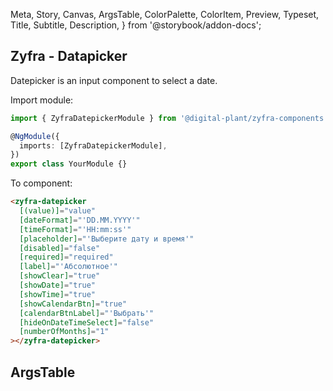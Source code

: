   Meta,
  Story,
  Canvas,
  ArgsTable,
  ColorPalette,
  ColorItem,
  Preview,
  Typeset,
  Title,
  Subtitle,
  Description,
} from '@storybook/addon-docs';

## Zyfra - Datapicker

<Subtitle>Datepicker is an input component to select a date.</Subtitle>

Import module:

```typescript
import { ZyfraDatepickerModule } from '@digital-plant/zyfra-components';

@NgModule({
  imports: [ZyfraDatepickerModule],
})
export class YourModule {}
```

To component:

```html
<zyfra-datepicker
  [(value)]="value"
  [dateFormat]="'DD.MM.YYYY'"
  [timeFormat]="'HH:mm:ss'"
  [placeholder]="'Выберите дату и время'"
  [disabled]="false"
  [required]="required"
  [label]="'Абсолютное'"
  [showClear]="true"
  [showDate]="true"
  [showTime]="true"
  [showCalendarBtn]="true"
  [calendarBtnLabel]="'Выбрать'"
  [hideOnDateTimeSelect]="false"
  [numberOfMonths]="1"
></zyfra-datepicker>
```

## ArgsTable

<ArgsTable of={ZyfraDatepickerComponent} />
